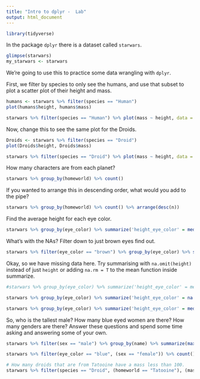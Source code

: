 ```yaml
---
title: "Intro to dplyr -  Lab"
output: html_document
---
```

```r
library(tidyverse)
```

In the package `dplyr` there is a dataset called `starwars`. 

```r
glimpse(starwars)
my_starwars <- starwars
```


We're going to use this to practice some data wrangling with `dplyr`. 

First, we filter by species to only see the humans, and use that subset to plot a scatter plot of their height and mass.  

```r
humans <- starwars %>% filter(species == "Human")
plot(humans$height, humans$mass)

starwars %>% filter(species == "Human") %>% plot(mass ~ height, data = .)

```

Now, change this to see the same plot for the Droids. 

```r
Droids <- starwars %>% filter(species == "Droid")
plot(Droids$height, Droids$mass)

starwars %>% filter(species == "Droid") %>% plot(mass ~ height, data = .)

```


How many characters are from each planet?

```r
starwars %>% group_by(homeworld) %>% count()

```

If you wanted to arrange this in descending order, what would you add to the pipe? 

```r
starwars %>% group_by(homeworld) %>% count() %>% arrange(desc(n))

```

Find the average height for each eye color.

```r
starwars %>% group_by(eye_color) %>% summarize('height_eye_color' = median(height))

```

What's with the NAs? Filter down to just brown eyes find out. 


```r
starwars %>% filter(eye_color == "brown") %>% group_by(eye_color) %>% summarize('height_eye_color' == median(height))

```

Okay, so we have missing data here. Try summarising with `na.omit(height)` instead of just `height` or adding `na.rm = T` to the mean function inside summarize. 


```r
#starwars %>% group_by(eye_color) %>% summarize('height_eye_color' = median(height), na.rm = T)

starwars %>% group_by(eye_color) %>% summarize('height_eye_color' = na.omit(median(height)))

starwars %>% group_by(eye_color) %>% summarize('height_eye_color' = median(na.omit(height)))

```

So, who is the tallest male? How many blue eyed women are there? How many genders are there? Answer these questions and spend some time asking and answering some of your own. 


```r
starwars %>% filter(sex == "male") %>% group_by(name) %>% summarize(max(na.omit(height)))

starwars %>% filter(eye_color == "blue", (sex == "female")) %>% count()

# How many droids that are from Tatooine have a mass less than 100. 
starwars %>% filter(species == "Droid", (homeworld == "Tatooine"), (mass > 40))


 



```


